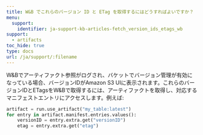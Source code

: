 ---
title: W&B でこれらのバージョン ID と ETag を取得するにはどうすればよいですか？
menu:
  support:
    identifier: ja-support-kb-articles-fetch_version_ids_etags_wb
support:
  - artifacts
toc_hide: true
type: docs
url: /ja/support/:filename
---
W&Bでアーティファクト参照がログされ、バケットでバージョン管理が有効になっている場合、バージョンIDがAmazon S3 UIに表示されます。これらのバージョンIDとETagsをW&Bで取得するには、アーティファクトを取得し、対応するマニフェストエントリにアクセスします。例えば:

```python
artifact = run.use_artifact("my_table:latest")
for entry in artifact.manifest.entries.values():
    versionID = entry.extra.get("versionID")
    etag = entry.extra.get("etag")
```
